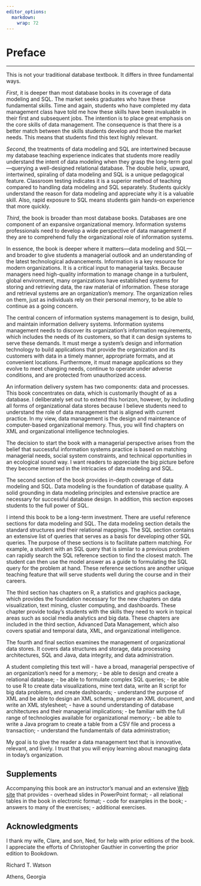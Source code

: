 ```yaml
---
editor_options: 
  markdown: 
    wrap: 72
---
```


# Preface {.unnumbered}

------------------------------------------------------------------------

This is not your traditional database textbook. It differs in three
fundamental ways.

*First*, it is deeper than most database books in its coverage of data
modeling and SQL. The market seeks graduates who have these fundamental
skills. Time and again, students who have completed my data management
class have told me how these skills have been invaluable in their first
and subsequent jobs. The intention is to place great emphasis on the
core skills of data management. The consequence is that there is a
better match between the skills students develop and those the market
needs. This means that students find this text highly relevant.

*Second*, the treatments of data modeling and SQL are intertwined
because my database teaching experience indicates that students more
readily understand the intent of data modeling when they grasp the
long-term goal---querying a well-designed relational database. The
double helix, upward, intertwined, spiraling of data modeling and SQL is
a unique pedagogical feature. Classroom testing indicates it is a
superior method of teaching compared to handling data modeling and SQL
separately. Students quickly understand the reason for data modeling and
appreciate why it is a valuable skill. Also, rapid exposure to SQL means
students gain hands-on experience that more quickly.

*Third*, the book is broader than most database books. Databases are one
component of an expansive organizational memory. Information systems
professionals need to develop a wide perspective of data management if
they are to comprehend fully the organizational role of information
systems.

In essence, the book is deeper where it matters---data modeling and
SQL---and broader to give students a managerial outlook and an
understanding of the latest technological advancements. Information is a
key resource for modern organizations. It is a critical input to
managerial tasks. Because managers need high-quality information to
manage change in a turbulent, global environment, many organizations
have established systems for storing and retrieving data, the raw
material of information. These storage and retrieval systems are an
organization's memory. The organization relies on them, just as
individuals rely on their personal memory, to be able to continue as a
going concern.

The central concern of information systems management is to design,
build, and maintain information delivery systems. Information systems
management needs to discover its organization's information
requirements, which includes the needs of its customers, so that it can
design systems to serve these demands. It must merge a system's design
and information technology to build applications that provide the
organization and its customers with data in a timely manner, appropriate
formats, and at convenient locations. Furthermore, it must manage
applications so they evolve to meet changing needs, continue to operate
under adverse conditions, and are protected from unauthorized access.

An information delivery system has two components: data and processes.
This book concentrates on data, which is customarily thought of as a
database. I deliberately set out to extend this horizon, however, by
including all forms of organizational data stores because I believe
students need to understand the role of data management that is aligned
with current practice. In my view, data management is the design and
maintenance of computer-based organizational memory. Thus, you will find
chapters on XML and organizational intelligence technologies.

The decision to start the book with a managerial perspective arises from
the belief that successful information systems practice is based on
matching managerial needs, social system constraints, and technical
opportunities in an ecological sound way. I want readers to appreciate
the big picture before they become immersed in the intricacies of data
modeling and SQL.

The second section of the book provides in-depth coverage of data
modeling and SQL. Data modeling is the foundation of database quality. A
solid grounding in data modeling principles and extensive practice are
necessary for successful database design. In addition, this section
exposes students to the full power of SQL.

I intend this book to be a long-term investment. There are useful
reference sections for data modeling and SQL. The data modeling section
details the standard structures and their relational mappings. The SQL
section contains an extensive list of queries that serves as a basis for
developing other SQL queries. The purpose of these sections is to
facilitate pattern matching. For example, a student with an SQL query
that is similar to a previous problem can rapidly search the SQL
reference section to find the closest match. The student can then use
the model answer as a guide to formulating the SQL query for the problem
at hand. These reference sections are another unique teaching feature
that will serve students well during the course and in their careers.

The third section has chapters on R, a statistics and graphics package,
which provides the foundation necessary for the new chapters on data
visualization, text mining, cluster computing, and dashboards. These
chapter provide today's students with the skills they need to work in
topical areas such as social media analytics and big data. These
chapters are included in the third section, Advanced Data Management,
which also covers spatial and temporal data, XML, and organizational
intelligence.

The fourth and final section examines the management of organizational
data stores. It covers data structures and storage, data processing
architectures, SQL and Java, data integrity, and data administration.

A student completing this text will - have a broad, managerial
perspective of an organization's need for a memory; - be able to design
and create a relational database; - be able to formulate complex SQL
queries; - be able to use R to create data visualizations, mine text
data, write an R script for big data problems, and create dashboards; -
understand the purpose of XML and be able to design an XML schema,
prepare an XML document, and write an XML stylesheet; - have a sound
understanding of database architectures and their managerial
implications; - be familiar with the full range of technologies
available for organizational memory; - be able to write a Java program
to create a table from a CSV file and process a transaction; -
understand the fundamentals of data administration;

My goal is to give the reader a data management text that is innovative,
relevant, and lively. I trust that you will enjoy learning about
managing data in today's organization.

## Supplements {.unnumbered}

Accompanying this book are an instructor's manual and an extensive [Web
site](https://www.richardtwatson.com/dm6e/) that provides - overhead
slides in PowerPoint format; - all relational tables in the book in
electronic format; - code for examples in the book; - answers to many of
the exercises; - additional exercises.

## Acknowledgments {.unnumbered}

I thank my wife, Clare, and son, Ned, for help with prior editions of
the book. I appreciate the efforts of Christopher Gauthier in converting
the prior edition to Bookdown.

Richard T. Watson

Athens, Georgia

```{=tex}
\newpage
\setcounter{tocdepth}{1}
\tableofcontents
\newpage
```
